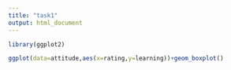 ```yaml
---
title: "task1"
output: html_document
---
```


```r
library(ggplot2)

ggplot(data=attitude,aes(x=rating,y=learning))+geom_boxplot()
```

